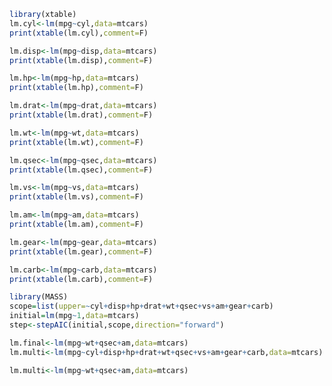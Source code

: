 ```r
library(xtable)
lm.cyl<-lm(mpg~cyl,data=mtcars)
print(xtable(lm.cyl),comment=F)

lm.disp<-lm(mpg~disp,data=mtcars)
print(xtable(lm.disp),comment=F)

lm.hp<-lm(mpg~hp,data=mtcars)
print(xtable(lm.hp),comment=F)

lm.drat<-lm(mpg~drat,data=mtcars)
print(xtable(lm.drat),comment=F)

lm.wt<-lm(mpg~wt,data=mtcars)
print(xtable(lm.wt),comment=F)

lm.qsec<-lm(mpg~qsec,data=mtcars)
print(xtable(lm.qsec),comment=F)

lm.vs<-lm(mpg~vs,data=mtcars)
print(xtable(lm.vs),comment=F)

lm.am<-lm(mpg~am,data=mtcars)
print(xtable(lm.am),comment=F)

lm.gear<-lm(mpg~gear,data=mtcars)
print(xtable(lm.gear),comment=F)

lm.carb<-lm(mpg~carb,data=mtcars)
print(xtable(lm.carb),comment=F)
```

```r
library(MASS)
scope=list(upper=~cyl+disp+hp+drat+wt+qsec+vs+am+gear+carb)
initial=lm(mpg~1,data=mtcars)
step<-stepAIC(initial,scope,direction="forward")

lm.final<-lm(mpg~wt+qsec+am,data=mtcars)
lm.multi<-lm(mpg~cyl+disp+hp+drat+wt+qsec+vs+am+gear+carb,data=mtcars)

lm.multi<-lm(mpg~wt+qsec+am,data=mtcars)
```


